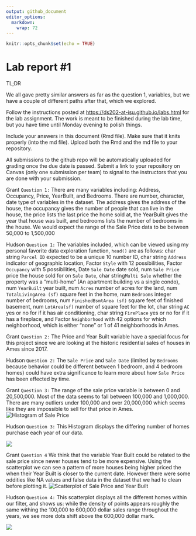 ```yaml
---
output: github_document
editor_options: 
  markdown: 
    wrap: 72
---
```


<!-- README.md is generated from README.Rmd. Please edit the README.Rmd file -->

```r
knitr::opts_chunk$set(echo = TRUE)
```

# Lab report #1

TL;DR

We all gave pretty similar answers as far as the question 1, variables,
but we have a couple of different paths after that, which we explored.

Follow the instructions posted at
<https://ds202-at-isu.github.io/labs.html> for the lab assignment. The
work is meant to be finished during the lab time, but you have time
until Monday evening to polish things.

Include your answers in this document (Rmd file). Make sure that it
knits properly (into the md file). Upload both the Rmd and the md file
to your repository.

All submissions to the github repo will be automatically uploaded for
grading once the due date is passed. Submit a link to your repository on
Canvas (only one submission per team) to signal to the instructors that
you are done with your submission.

Grant `Question 1:` There are many variables including: Address,
Occupancy, Price, YearBuilt, and Bedrooms. There are number, character,
date type of variables in the dataset. The address gives the address of
the house, the occupancy gives the number of people that can live in the
house, the price lists the last price the home sold at, the YearBuilt
gives the year that house was built, and bedrooms lists the number of
bedrooms in the house. We would expect the range of the Sale Price data
to be between 50,000 to 1,500,000

Hudson `Question 1:` The variables included, which can be viewed using
my personal favorite data exploration function, `head()` are as follows:
char string `Parcel ID` expected to be a unique 10 number ID, char
string `Address` indicator of geographic location, Factor `Style` with
12 possibilities, Factor `Occupancy` with 5 possibilities, Date
`Sale Date` date sold, num `Sale Price` price the house sold for on
`Sale Date`, char string`Multi Sale` whether the property was a
"multi-home" (An apartment building vs a single condo), num `YearBuilt`
year built, num `Acres` number of acres for the land, num
`TotalLivingArea (sf)` square feet in the home, num `Bedrooms` integer
number of bedrooms, num `FinishedBsmtArea (sf)` square feet of finished
basement, num `LotArea(sf)` number of square feet for the lot, char
string `AC` yes or no for if it has air conditioning, char string
`FirePlace` yes or no for if it has a fireplace, and Factor
`Neighborhood` with 42 options for which neighborhood, which is either
"none" or 1 of 41 neighborhoods in Ames.

Grant `Question 2:` The Price and Year Built variable have a special
focus for this project since we are looking at the historic residential
sales of houses in Ames since 2017.

Hudson `Question 2:` The `Sale Price` and `Sale Date` (limited by
`Bedrooms` because behavior could be different between 1 bedroom, and 4
bedroom homes) could have extra significance to learn more about how
`Sale Price` has been effected by time.

Grant `Question 3:` The range of the sale price variable is between 0
and 20,500,000. Most of the data seems to fall between 100,000 and
1,000,000. There are many outliers under 100,000 and over 20,000,000
which seems like they are impossible to sell for that price in Ames.
![Histogram of Sale Price](histr.png)

Hudson `Question 3:` This Histogram displays the differing number of homes purchase each year of our data. 

![](images/HomesBoughtPerYear.png)

Grant `Question 4` We think that the variable Year Built could be
related to the sale price since newer houses tend to be more expensive.
Using the scatterplot we can see a pattern of more houses being higher
priced the when their Year Built is closer to the current date. However
there were some oddities like NA values and false data in the dataset
that we had to clean before plotting it. ![Scatterplot of Sale Price and
Year Built](scrtplt2.png)

Hudson `Question 4:` This scatterplot displays all the different homes within our filter, and shows us: while the density of points appears roughly the same withing the 100,000 to 600,000 dollar sales range throughout the years, we see more dots shift above the 600,000 dollar mark.  

![](images/HomesBoughtVsPrice.png)
